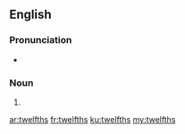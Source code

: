 ==English==

===Pronunciation===
* {{rhymes|ɛlfθs|lang=en}}

===Noun===
{{head|en|plural}}

# {{plural of|twelfth|lang=en}}

[[ar:twelfths]]
[[fr:twelfths]]
[[ku:twelfths]]
[[my:twelfths]]